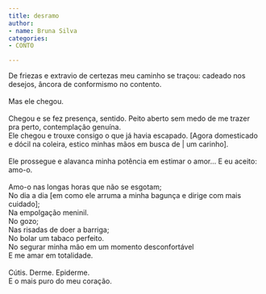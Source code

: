 ```yaml
---
title: desramo
author:
- name: Bruna Silva
categories:
- CONTO

---
```


| De friezas e extravio de certezas meu caminho se traçou: cadeado nos desejos, âncora de conformismo no contento. 
| 
| Mas ele chegou. 
| 
| Chegou e se fez presença, sentido. Peito aberto sem medo de me trazer pra perto, contemplação genuína.
| Ele chegou e trouxe consigo o que já havia escapado. [Agora domesticado e dócil na coleira, estico minhas mãos em busca de | um carinho]. 
| 
| Ele prossegue e alavanca minha potência em estimar o amor… E eu aceito: amo-o. 
| 
| Amo-o nas longas horas que não se esgotam;
| No dia a dia [em como ele arruma a minha bagunça e dirige com mais cuidado];
| Na empolgação meninil.
| No gozo;
| Nas risadas de doer a barriga;
| No bolar um tabaco perfeito.
| No segurar minha mão em um momento desconfortável 
| E me amar em totalidade.
| 
| Cútis. Derme. Epiderme.
| E o mais puro do meu coração.

<a href="https://instagram.com/bruna.slva"><i class="bi bi-instagram"></i></a>
